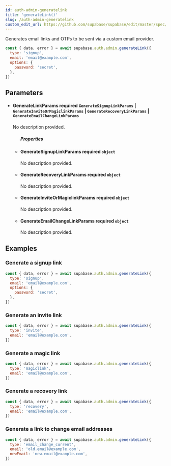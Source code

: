 ```yaml
---
id: auth-admin-generatelink
title: 'generateLink()'
slug: /auth-admin-generatelink
custom_edit_url: https://github.com/supabase/supabase/edit/master/spec/supabase_js_v2_legacy.yml
---
```



Generates email links and OTPs to be sent via a custom email provider.

```js
const { data, error } = await supabase.auth.admin.generateLink({
  type: 'signup',
  email: 'email@example.com',
  options: {
    password: 'secret',
  },
})
```

## Parameters

<ul className="method-list-group">
  
<li className="method-list-item">
  <h4 className="method-list-item-label">
    <span className="method-list-item-label-name">
      GenerateLinkParams
    </span>
    <span className="method-list-item-label-badge required">
      required
    </span>
    <span className="method-list-item-validation">
      <code>GenerateSignupLinkParams</code> | <code>GenerateInviteOrMagiclinkParams</code> | <code>GenerateRecoveryLinkParams</code> | <code>GenerateEmailChangeLinkParams</code>
    </span>
  </h4>
  <div class="method-list-item-description">

No description provided.

  </div>
  
<ul className="method-list-group">
  <h5 class="method-list-title method-list-title-isChild expanded">Properties</h5>

<li className="method-list-item">
  <h4 className="method-list-item-label">
    <span className="method-list-item-label-name">
      GenerateSignupLinkParams
    </span>
    <span className="method-list-item-label-badge required">
      required
    </span>
    <span className="method-list-item-validation">
      <code>object</code>
    </span>
  </h4>
  <div class="method-list-item-description">

No description provided.

  </div>
  
</li>

<li className="method-list-item">
  <h4 className="method-list-item-label">
    <span className="method-list-item-label-name">
      GenerateRecoveryLinkParams
    </span>
    <span className="method-list-item-label-badge required">
      required
    </span>
    <span className="method-list-item-validation">
      <code>object</code>
    </span>
  </h4>
  <div class="method-list-item-description">

No description provided.

  </div>
  
</li>

<li className="method-list-item">
  <h4 className="method-list-item-label">
    <span className="method-list-item-label-name">
      GenerateInviteOrMagiclinkParams
    </span>
    <span className="method-list-item-label-badge required">
      required
    </span>
    <span className="method-list-item-validation">
      <code>object</code>
    </span>
  </h4>
  <div class="method-list-item-description">

No description provided.

  </div>
  
</li>

<li className="method-list-item">
  <h4 className="method-list-item-label">
    <span className="method-list-item-label-name">
      GenerateEmailChangeLinkParams
    </span>
    <span className="method-list-item-label-badge required">
      required
    </span>
    <span className="method-list-item-validation">
      <code>object</code>
    </span>
  </h4>
  <div class="method-list-item-description">

No description provided.

  </div>
  
</li>

</ul>

</li>

</ul>

## Examples

### Generate a signup link

```js
const { data, error } = await supabase.auth.admin.generateLink({
  type: 'signup',
  email: 'email@example.com',
  options: {
    password: 'secret',
  },
})
```

### Generate an invite link

```js
const { data, error } = await supabase.auth.admin.generateLink({
  type: 'invite',
  email: 'email@example.com',
})
```

### Generate a magic link

```js
const { data, error } = await supabase.auth.admin.generateLink({
  type: 'magiclink',
  email: 'email@example.com',
})
```

### Generate a recovery link

```js
const { data, error } = await supabase.auth.admin.generateLink({
  type: 'recovery',
  email: 'email@example.com',
})
```

### Generate a link to change email addresses

```js
const { data, error } = await supabase.auth.admin.generateLink({
  type: 'email_change_current',
  email: 'old.email@example.com',
  newEmail: 'new.email@example.com',
})
```
